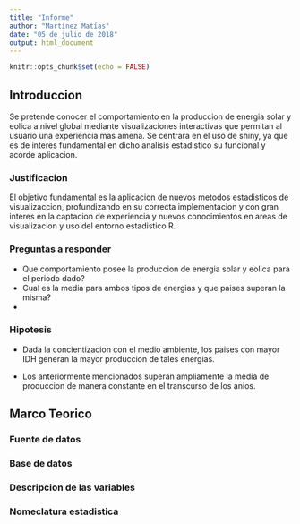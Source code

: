 ```yaml
---
title: "Informe"
author: "Martínez Matías"
date: "05 de julio de 2018"
output: html_document
---
```


```r
knitr::opts_chunk$set(echo = FALSE)
```

## Introduccion

Se pretende conocer el comportamiento en la produccion de energia solar y eolica a nivel global mediante visualizaciones interactivas que permitan al usuario una experiencia mas amena. Se centrara en el uso de shiny, ya que es de interes fundamental en dicho analisis estadistico su funcional y acorde aplicacion.

### Justificacion

El objetivo fundamental es la aplicacion de nuevos metodos estadisticos de visualizaccion, profundizando en su correcta implementacion y con gran interes en la captacion de experiencia y nuevos conocimientos en areas de visualizacion y uso del entorno estadistico R.

### Preguntas a responder

- Que comportamiento posee la produccion de energia solar y eolica para el periodo dado?
- Cual es la media para ambos tipos de energias y que paises superan la misma?
- 

### Hipotesis

- Dada la concientizacion con el medio ambiente, los paises con mayor IDH generan la mayor produccion de tales energias.

- Los anteriormente mencionados superan ampliamente la media de produccion de manera constante en el transcurso de los anios.

## Marco Teorico


### Fuente de datos


### Base de datos


### Descripcion de las variables

### Nomeclatura estadistica









